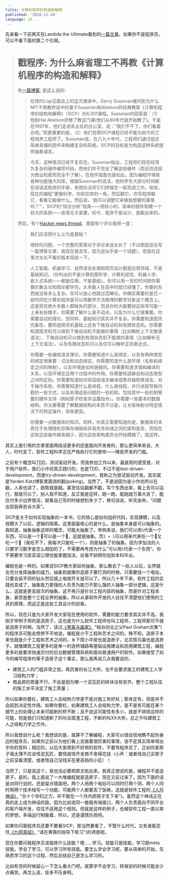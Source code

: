 ```yaml
---
title: 计算机程序的构造和解释
published: '2020-11-26'
language: zh
---
```


先来看一下前两天在Lambda the Ultimate看到的[一篇文章](http://lambda-the-ultimate.org/node/5335)。如果你不是程序员，可以不看下面的第二个引用。

> # 戳程序: 为什么麻省理工不再教《计算机程序的构造和解释》
> 有[一篇博客](https://web.archive.org/web/20160505011527/http%3A%2F%2Fwww.posteriorscience.net%2F%3Fp%3D206); 是这么说的:
>> 在纽约Lisp见面会上的这次演讲中，Gerry Sussman被问到为什么MIT不再教传说中的基于Sussman和Abelson的经典教案《计算机程序的结构和解释》（SICP）的6.001课程。Sussman的回答是：（1）他和Hal Abelson厌倦了教这门课(他们从80年代就开始教了)。于是在1997年，他们走进系主任的办公室，说：“我们不干了。你们看着办吧。”而更重要的是，（2）他们觉得SICP课程已经不能为如今的工程培养工程师了。Sussman说，在八九十年代，工程师们通过组合简单易懂的部件来构建复杂的系统。SICP的目标是为构造这种系统提供抽象语言。
>>
>> 今天，这种情况已经不复存在。Sussman指出，工程师们现在经常为复杂的硬件编写代码，而他们并不完全了解这些硬件（而且往往因为商业机密而完全不了解）。在软件层面也是如此，因为编程环境有各种功能强大的库，根据Sussman的说法，他的学生大部分时间都在阅读这些库的手册，来想办法将它们拼接在一起完成工作。他说，现在的编程“更像科学。你抓住库的一角，然后戳它。你写程序戳它，看看它能做什么。然后说，‘我可以调整它来做我想要的事情吗？’”。SICP的“综合分析”视角——用较小的、简单的部件构建一个较大的系统——变得无关紧要。如今，程序不是设计，是戳出来的。
>
> 然后，有个[Hacker news thread](https://news.ycombinator.com/item?id=11628080")，里面有个评论值得一提：
>> 我们应该把什么认为是基础？
>>
>> 很好的问题，一个完整的答案对于评论来说太长了（不过倒挺适合写一篇博客文章，我现在就去写，因为这似乎是一个话题）。但我在这里对太长不看的版本现挂一下。
>>
>> 人工智能、机器学习、自然语言处理和网页设计都是应用领域，不是基础知识。（你列出的不是计算机图形学、计算机视觉、机器人学、嵌入式系统——都是应用，不是基础）。你可以用一天的时间把你需要的集合论和图论都学完。大多数人在高中时就已经懂了。你要的东西就没有多么复杂。你可以放心地跳过范畴论。你确实需要的是花一些时间在计算机程序是可以用数学方法推理的数学对象这个概念上。这是现在绝大多数人都缺失的部分，而且你的大脑要绕这些弯可能一上来有些棘手。你需要了解什么是不动点，以及为什么它很重要。你需要自动机理论，但同样，基础知识其实并不复杂。你需要知道图灵完备性，要知道图灵机基础上还有下推自动机和有限状态机。你需要知道图灵机可以做到下推自动机不能做的事情（比如解析上下文敏感语法），下推自动机可以做到有限状态机不能做的事情（比如解析无上下文语法），以及有限状态机可以且仅可以解析正则表达式。
>>
>> 你需要一些编程语言理论。你需要知道什么是绑定，以及有两种类型的绑定很重要：词法和动态绑定。你需要知道什么是环境（名称和绑定之间的映射），以及环境是如何链接的。你需要知道求值和编译的关系，以及环境在这两个过程中的作用。你需要知道静态和动态类型之间的区别。你需要知道如何将高级语言编译成寄存器转换语言。对于操作系统，你需要知道什么是进程，什么是线程，并行进程导致问题的一些方式，以及处理这些问题的一些机制，包括其中一些机制需要的硬件支持（例如原子检查并设置指令）。你需要一些基本的数据结构。你主要需要了解数据结构的本质不过是，让关联映射对特定情况下的特定操作，效率更高。
>>
>> 你需要一点数据库的知识。同样，你真正需要知道的是，数据库的本质在于处理随机存取存储器和非易失性存储之间的架构差异，而现在这些这些操作越来越少，因为这些架构差异也开始模糊了。就这样。

其实上面引用的文章里面两段话更多的还是面向开发者的，那么更简单来说，大人，时代变了。软件工程科学正在严格执行它的使命——降低开发的门槛。

之前有个概念叫<abbr title="test driven development">TDD</abbr>，测试驱动开发。而我参加工作以来，最直观的感受是，对于用户软件，我们小作坊真正践行的，也是TDD，不过不是test-driven-development，而是try-driven-development，我称之为尝试驱动开发。其实就是Yarden Katz博客里面讲的戳(poking)。当然了，不是说因为是小作坊所以在戳，人家也讲了，趋势就是戳。甚至往往戳都不戳，写个东西出来，看上去可以运行，那就可以了。别人我不知道，反正我是这样，跑一跑，能跑就万事大吉了，能应付多少边界情况，就看自己写的时候想到多少了，换句话说，听天由命，“问题出现我再告诉大家”。

SICP是关于如何实现抽象的一本书，它的核心是如何组织代码，实现建模，以及规模大了以后，逻辑的隔离。这里面最核心的是什么，是抽象本身是可以抽象的。我知道，抽象抽象这样的概念，可能太抽象了。举例来说，我们可以用`1`代表一个东西，可以是一个🍎可以是一个🍐，这就是抽象。而`1 + 1`可以用来代表吃一个🍎又吃一个🍎（我吃不下，我每次只能吃一个），则是抽象了的抽象。因为学加法的人只要学习数字是怎么相加的了，不需要再考虑为什么“可以用`1`代表一个东西”。你不需要学习皮亚诺公理也能掌握加法，丝毫不妨碍你加到本科毕业。

编程也是一样的。如果说SICP教大家如何抽象，那么教会了一批人以后，业界就会充分发挥抽象的威力，抽象到就像你造房子要打洞的时候，只需要找一个电钻，只要会装不同的钻头然后插上电按开关就可以了。所以几十年下来，软件工程的实践也变成了，抽象能力更强的人负责为能力不那么强的人抽象一部分逻辑，这是什么，这就是更高层次的抽象。这不再只是针对工程内容的抽象，而是针对工程本身，甚至是整个工程业界的抽象。所以从事软件开发的人往往不清楚他们使用的工具的原理，而这正是这些工具设计的初衷。

所以，现在只是为大家开发大家现在使用的软件，需要的能力要求其实并不高。我刚才举例子用的是造房子，这也是为什么软件工程师也叫工程师，工程师那可不就是造房子的嘛。当然了，读过[《黑客与画家》](https://book.douban.com/subject/6021440/) "硅谷创业之父Paul Graham文集")的程序员可能会愤愤不平地说，编程是介于工程和艺术之间的。殊不知，造房子本来也就是介于工程和艺术之间的，乡下搭小平层也是造房子，北京搭鸟巢也是造房子。就像建筑工程更多的是单一的造桥铺路等基础设施建设和民用建筑工程，编程更多的是要求快速交付的后台数据管理系统和面向普通用户的软件。如果接受了如今的编写程序约等于造房子这个事实，那么我再说几点我要说的，

- 建筑工人的门槛非常之低，再厉害的长江大桥，也不会要求施工的建筑工人学习结构力学；
- 商品房的质量不行，不会是因为哪一个泥瓦匠的砖块没有垒齐。整个工程队伍的施工水平决定了施工质量；

所以如果你要杠，建筑工人会结构力学是不是对施工有好处；那肯定有，但是并不会起到决定性作用。如果你要杠，如果建筑工人会结构力学，是不是有可能在某个细节上的处理让本来可能断的桥不断；且不说这可能性有多小，就是不排除这样的可能，但是我们只知道断了的叫豆腐渣工程，不断的叫XX大桥，总之不叫建筑工人之结构力学之杰作。

所以我想说什么呢？我想说的是，就算不了解编程，大家可以很自信地瞧不起你身边的程序员，如果你之前以为他们看上去做着很厉害的事情，说不定其实简单得出乎你的意料；相应的，以后大家用到不好用的软件，不要骂程序员了，正如你家房子墙太薄不应该怪泥瓦匠，要怪就怪开发商不舍得花钱（小声：或者怪自己买房子之前没看清楚，或者怪自己没钱买在更高档的小区）！

当然了，只是说这个，我也没必要把原文贴出来，我真正想说的是，编程并不是造房子。是的，我上面说了一大堆编程就是造房子，现在又反过来了。因为下面的话是对同行说的，还是留点情面吧。两个人用两个电钻可以同时打两个洞，两个人同时用两个技术栈写一个功能，可能两个人都要丢了饭碗，这就是软件工程的[《人月神话》](https://book.douban.com/subject/1102259/) "合十个孕妇之力，并不能在一个月内把孩子生下来")。虽然这个神话正在真的走上成为神话的路，因为比如说同一套服务端接口，两个人负责面向不同平台的客户端开发，往往不适用这个规则。但就是这样的例子，也被软件工程一直以来的梦想，多端运行制衡着，所以，还是谨慎乐观吧。

如果你问我程序员还要不要看SICP，那当然要看了，不管什么时代，又有谁能忍住[《九阴真经》](https://book.douban.com/subject/2326900/) "请在黄蓉的指导下练习")的诱惑呢​。

现在你要问我程序员该锻炼什么技能？嗯……学习。技能只是技能，学习是meta技能。学会了学习，可以学习所有技能。要怎么学会学习呢，要从简单的开始，先熟悉学习的这个过程，然后总结自己是怎么学习的。

比如有空的时候留心一下怎么看大门吧。就算学不会学习，转保安的时候可能会少点痛苦。再怎么说，技多不压身啊。
